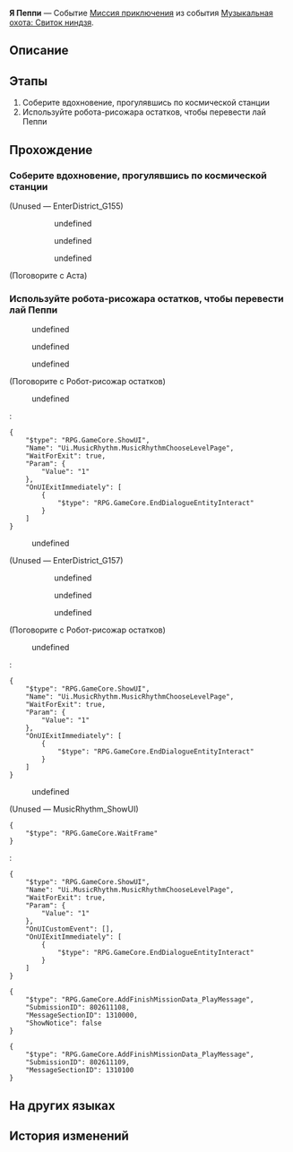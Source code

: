 {{Дополнить|Диалоги.}}
{{Миссия Инфобокс
|id              = 8026111
|Название        = 
|Изображение     = Миссия Освоения Я Пеппи.png
|Тип             = Миссия приключения
|События         = Музыкальная охота: Свиток ниндзя
|Глава           = Музыкальная охота: Свиток ниндзя
|Условия         = 
|Персонажи       = Аста; Лукач; Пеппи; Первопроходец; Робот-рисожар остатков
|СтартЛокация    = Главная контрольная зона
|Мир             = Космическая станция «Герта»
|Локации         = Главная контрольная зона
|Предыдущая      = 
|Следующая       = 
|Награды         = Кредиты*5 000
}}
'''Я Пеппи''' — Событие [[Миссия приключения]] из события [[Музыкальная охота: Свиток ниндзя]].

==Описание==
{{Описание|<!--официальное описание из Перекрёстка судеб-->}}

==Этапы==
# Соберите вдохновение, прогулявшись по космической станции
# Используйте робота-рисожара остатков, чтобы перевести лай Пеппи

==Прохождение==
{{Дополнить}}

===Соберите вдохновение, прогулявшись по космической станции===
{{Описание миссии|локация=Главная контрольная зона|Вы стали менеджером группы, выступающей на Вечере музыки. Ваша группа должна устроить три выступления на сцене в центре кампуса.<br />Прогуляйтесь по Главной контрольной зоне, чтобы помочь Раппе собрать вдохновение.}}
{{Диалог Начало}}

;(Unused &mdash; EnterDistrict_G155)
<!--Unknown TalkSentence: 802611101-->
:<!--Unknown TalkSentence: 802611102-->
:<!--Unknown TalkSentence: 802611103-->
::{{Диалог|Стрелка}} undefined
::{{Диалог|Стрелка}} undefined
::{{Диалог|Стрелка}} undefined

;(Поговорите с Аста)
<!--Unknown TalkSentence: 802611156-->

{{Диалог Конец}}

===Используйте робота-рисожара остатков, чтобы перевести лай Пеппи===
{{Описание миссии|локация=Главная контрольная зона|Вы стали менеджером группы, выступающей на Вечере музыки. Ваша группа должна устроить три выступления на сцене в центре кампуса.<br />Вы раздобыли запись бита Пеппи. Помогите Раппе собрать вдохновение.}}
{{Диалог Начало}}
<!--Unknown TalkSentence: 802611151-->
<!--Unknown TalkSentence: 802611152-->
:{{Диалог|Стрелка}} undefined
:{{Диалог|Стрелка}} undefined
:{{Диалог|Стрелка}} undefined

;(Поговорите с Робот-рисожар остатков)
<!--Unknown TalkSentence: 802611418-->
:{{Диалог|Журнал путешествий}} undefined
:<pre>{
	"$type": "RPG.GameCore.ShowUI",
	"Name": "Ui.MusicRhythm.MusicRhythmChooseLevelPage",
	"WaitForExit": true,
	"Param": {
		"Value": "1"
	},
	"OnUIExitImmediately": [
		{
			"$type": "RPG.GameCore.EndDialogueEntityInteract"
		}
	]
}</pre>
:{{Диалог|Выход}} undefined

;(Unused &mdash; EnterDistrict_G157)
:{{tx}}
:<!--Unknown TalkSentence: 802611177-->
:<!--Unknown TalkSentence: 802611178-->
:<!--Unknown TalkSentence: 802611179-->
:<!--Unknown TalkSentence: 802611180-->
:<!--Unknown TalkSentence: 802611181-->
::{{Диалог|Стрелка}} undefined
::<!--Unknown TalkSentence: 802611183-->
::<!--Unknown TalkSentence: 802611184-->
::{{Диалог|Стрелка}} undefined
:<!--Unknown TalkSentence: 802611185-->
:<!--Unknown TalkSentence: 802611186-->
:<!--Unknown TalkSentence: 802611187-->
:<!--Unknown TalkSentence: 802611188-->
:<!--Unknown TalkSentence: 802611189-->
:<!--Unknown TalkSentence: 802611190-->
:<!--Unknown TalkSentence: 802611191-->
:<!--Unknown TalkSentence: 802611192-->
:<!--Unknown TalkSentence: 802611193-->
:<!--Unknown TalkSentence: 802611194-->
:<!--Unknown TalkSentence: 802611195-->
:<!--Unknown TalkSentence: 802611196-->
::{{Диалог|Стрелка}} undefined
:<!--Unknown TalkSentence: 802611198-->
::{{tx}}

;(Поговорите с Робот-рисожар остатков)
<!--Unknown TalkSentence: 802611418-->
:{{Диалог|Журнал путешествий}} undefined
:<pre>{
	"$type": "RPG.GameCore.ShowUI",
	"Name": "Ui.MusicRhythm.MusicRhythmChooseLevelPage",
	"WaitForExit": true,
	"Param": {
		"Value": "1"
	},
	"OnUIExitImmediately": [
		{
			"$type": "RPG.GameCore.EndDialogueEntityInteract"
		}
	]
}</pre>
:{{Диалог|Выход}} undefined

;(Unused &mdash; MusicRhythm_ShowUI)
<pre>{
	"$type": "RPG.GameCore.WaitFrame"
}</pre>
:<pre>{
	"$type": "RPG.GameCore.ShowUI",
	"Name": "Ui.MusicRhythm.MusicRhythmChooseLevelPage",
	"WaitForExit": true,
	"Param": {
		"Value": "1"
	},
	"OnUICustomEvent": [],
	"OnUIExitImmediately": [
		{
			"$type": "RPG.GameCore.EndDialogueEntityInteract"
		}
	]
}</pre>
<!--Unknown TalkSentence: 802611201-->
<pre>{
	"$type": "RPG.GameCore.AddFinishMissionData_PlayMessage",
	"SubmissionID": 802611108,
	"MessageSectionID": 1310000,
	"ShowNotice": false
}</pre>
<!--Unknown TalkSentence: 802611206-->
<pre>{
	"$type": "RPG.GameCore.AddFinishMissionData_PlayMessage",
	"SubmissionID": 802611109,
	"MessageSectionID": 1310100
}</pre>
<!--Unknown TalkSentence: 802611211-->
<!--Unknown TalkSentence: 802611212-->
{{Диалог Конец}}

==На других языках==
{{На других языках
|en   = I Am Peppy
|zhs  = 我是佩佩
|zht  = 我是佩佩
|ja   = ペペだワン
|ko   = 나는야 페피
|es   = Yo soy Peppy
|fr   = Moi c'est Peppy
|ru   = Я Пеппи
|th   = ฉันชื่อ Peppy
|vi   = Tôi Là Peppy
|de   = Ich bin Peppy
|id   = Aku Peppy
|pt   = Eu Sou o Peppy
}}

==История изменений==
{{История изменений|2.7}}
